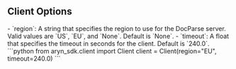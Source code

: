 ## Client Options

<AccordionGroup>
<Accordion title="Parameters">
- `region`: A string that specifies the region to use for the DocParse server. Valid values are `US`, `EU`, and `None`. Default is `None`.
- `timeout`: A float that specifies the timeout in seconds for the client. Default is `240.0`.
</Accordion>
<Accordion title="Example">
```python
from aryn_sdk.client import Client
client = Client(region="EU", timeout=240.0)
```
</Accordion>
</AccordionGroup>
